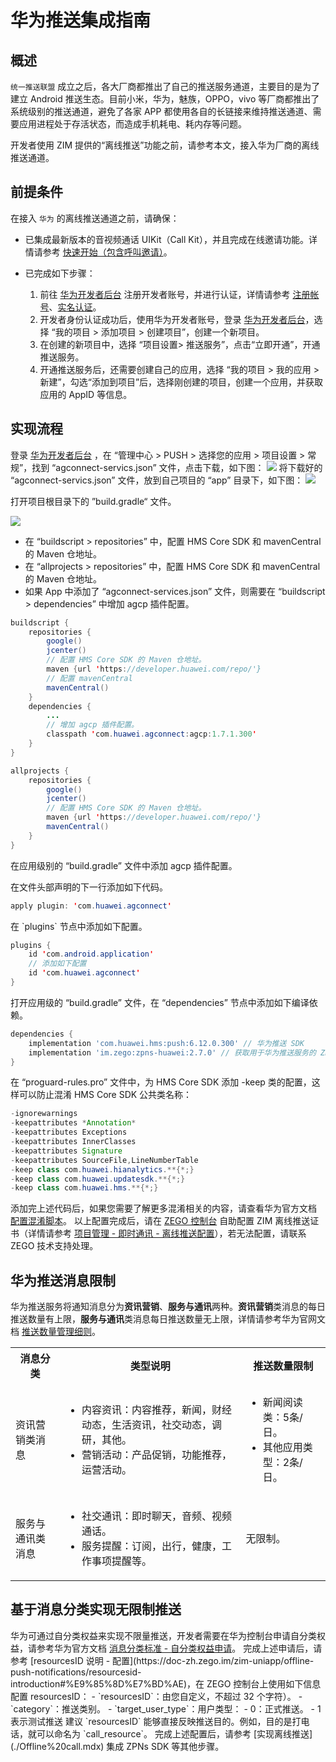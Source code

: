 # 华为推送集成指南


## 概述

`统一推送联盟` 成立之后，各大厂商都推出了自己的推送服务通道，主要目的是为了建立 Android 推送生态。目前小米，华为，魅族，OPPO，vivo 等厂商都推出了系统级别的推送通道，避免了各家 APP 都使用各自的长链接来维持推送通道、需要应用进程处于存活状态，而造成手机耗电、耗内存等问题。

开发者使用 ZIM 提供的“离线推送”功能之前，请参考本文，接入华为厂商的离线推送通道。  

## 前提条件

在接入 `华为` 的离线推送通道之前，请确保：

- 已集成最新版本的音视频通话 UIKit（Call Kit），并且完成在线邀请功能。详情请参考 [快速开始（包含呼叫邀请）](./../Quick%20start%20(with%20call%20invitation).mdx)。
- 已完成如下步骤：

    1. 前往 <a href="https://developer.huawei.com/consumer/cn/" target="_blank" rel="noreferrer noopener">华为开发者后台</a> 注册开发者账号，并进行认证，详情请参考 <a href="https://developer.huawei.com/consumer/cn/doc/start/registration-and-verification-0000001053628148" target="_blank" rel="noreferrer noopener">注册帐号</a>、<a href="https://developer.huawei.com/consumer/cn/doc/start/itrna-0000001076878172" target="_blank" rel="noreferrer noopener">实名认证</a>。
    2. 开发者身份认证成功后，使用华为开发者账号，登录 <a href="https://developer.huawei.com/consumer/cn/" target="_blank" rel="noreferrer noopener">华为开发者后台</a>，选择 “我的项目 > 添加项目 > 创建项目”，创建一个新项目。
    3. 在创建的新项目中，选择 “项目设置> 推送服务”，点击“立即开通”，开通推送服务。
    4. 开通推送服务后，还需要创建自己的应用，选择 “我的项目 > 我的应用 > 新建”，勾选“添加到项目”后，选择刚创建的项目，创建一个应用，并获取应用的 AppID 等信息。

## 实现流程

<Steps>
<Step title="获取华为服务配置文件">
登录 <a href="https://developer.huawei.com/consumer/cn/" target="_blank" rel="noreferrer noopener">华为开发者后台</a> ，在 “管理中心 > PUSH > 选择您的应用 > 项目设置 > 常规”，找到 “agconnect-servics.json” 文件，点击下载，如下图：
<Frame width="512" height="auto" caption="">
    <img src="https://storage.zego.im/sdk-doc/Pics/ZIM/OfflinePush/offline_push_huawei_1.jpeg" />
</Frame>
将下载好的 “agconnect-servics.json” 文件，放到自己项目的 “app” 目录下，如下图：

<Frame width="512" height="auto" caption="">
    <img src="https://storage.zego.im/sdk-doc/Pics/ZIM/offline_push_huawei_json.png" />
</Frame>
</Step>
<Step title="配置 HMS Core SDK 与 mavenCentral 的 Maven 仓地址">

打开项目根目录下的 ”build.gradle“ 文件。

<Frame width="256" height="auto" caption=""><img src="https://storage.zego.im/sdk-doc/Pics/ZIM/offline_push_huawei_hms_sdk.png" /></Frame>

- 在 “buildscript > repositories” 中，配置 HMS Core SDK 和 mavenCentral 的 Maven 仓地址。
- 在 “allprojects > repositories” 中，配置 HMS Core SDK 和 mavenCentral 的 Maven 仓地址。
- 如果 App 中添加了 “agconnect-services.json” 文件，则需要在 “buildscript > dependencies” 中增加 agcp 插件配置。

```java
buildscript {
    repositories {
        google()
        jcenter()
        // 配置 HMS Core SDK 的 Maven 仓地址。
        maven {url 'https://developer.huawei.com/repo/'}
        // 配置 mavenCentral
        mavenCentral()
    }
    dependencies {
        ...
        // 增加 agcp 插件配置。
        classpath 'com.huawei.agconnect:agcp:1.7.1.300'
    }
}

allprojects {
    repositories {
        google()
        jcenter()
        // 配置 HMS Core SDK 的 Maven 仓地址。
        maven {url 'https://developer.huawei.com/repo/'}
        mavenCentral()
    }
} 
```
</Step>
<Step title="添加 agcp 插件">
在应用级别的 “build.gradle” 文件中添加 agcp 插件配置。

<Tabs>
<Tab title="方式 1">

在文件头部声明的下一行添加如下代码。

```java
apply plugin: 'com.huawei.agconnect'
```
</Tab>
<Tab title="方式 2">
在 `plugins` 节点中添加如下配置。

```java
plugins {
    id 'com.android.application'
    // 添加如下配置
    id 'com.huawei.agconnect'
}
```
</Tab>
</Tabs>
</Step>
<Step title="添加依赖">
打开应用级的 “build.gradle” 文件，在 “dependencies” 节点中添加如下编译依赖。

```groovy
dependencies {
    implementation 'com.huawei.hms:push:6.12.0.300' // 华为推送 SDK
    implementation 'im.zego:zpns-huawei:2.7.0' // 获取用于华为推送服务的 ZPNs 库
}
```
</Step>
<Step title="防止混淆">
在 “proguard-rules.pro” 文件中，为 HMS Core SDK  添加 -keep 类的配置，这样可以防止混淆 HMS Core SDK 公共类名称：

```java
-ignorewarnings
-keepattributes *Annotation*
-keepattributes Exceptions
-keepattributes InnerClasses
-keepattributes Signature
-keepattributes SourceFile,LineNumberTable
-keep class com.huawei.hianalytics.**{*;}
-keep class com.huawei.updatesdk.**{*;}
-keep class com.huawei.hms.**{*;}
```

添加完上述代码后，如果您需要了解更多混淆相关的内容，请查看华为官方文档 <a href="https://developer.huawei.com/consumer/cn/doc/development/HMSCore-Guides/android-config-obfuscation-scripts-0000001050176973" target="_blank" rel="noreferrer noopener">配置混淆脚本</a>。
</Step>
<Step title="配置证书">
以上配置完成后，请在 [ZEGO 控制台](https://console.zego.im/) 自助配置 ZIM 离线推送证书（详情请参考 [项目管理 - 即时通讯 - 离线推送配置](https://doc-zh.zego.im/article/16233)），若无法配置，请联系 ZEGO 技术支持处理。
</Step>
</Steps>

## 华为推送消息限制

华为推送服务将通知消息分为**资讯营销**、**服务与通讯**两种。**资讯营销**类消息的每日推送数量有上限，**服务与通讯**类消息每日推送数量无上限，详情请参考华为官网文档 <a href="https://developer.huawei.com/consumer/cn/doc/development/HMSCore-Guides/message-restriction-description-0000001361648361?ha_source=hms5" target="_blank" rel="noreferrer noopener">推送数量管理细则</a>。

<table>
<tbody><tr>
<th>消息分类</th>
<th>类型说明</th>
<th>推送数量限制</th>
</tr>
<tr>
<td>资讯营销类消息</td>
<td><ul><li>内容资讯：内容推荐，新闻，财经动态，生活资讯，社交动态，调研，其他。</li><li>营销活动：产品促销，功能推荐，运营活动。</li></ul></td>
<td><ul><li>新闻阅读类：5条/日。</li><li>其他应用类型：2条/日。</li></ul></td>
</tr>
<tr>
<td>服务与通讯类消息</td>
<td><ul><li>社交通讯：即时聊天，音频、视频通话。</li><li>服务提醒：订阅，出行，健康，工作事项提醒等。</li></ul></td>
<td>无限制。</td>
</tr>
</tbody></table>


## 基于消息分类实现无限制推送

<Steps>
<Step title="申请自分类权益">
华为可通过自分类权益来实现不限量推送，开发者需要在华为控制台申请自分类权益，请参考华为官方文档 <a href="https://developer.huawei.com/consumer/cn/doc/development/HMSCore-Guides/message-classification-0000001149358835#section3410731125514" target="_blank" rel="noreferrer noopener">消息分类标准 - 自分类权益申请</a>。
</Step>
<Step title="配置 resourcesID">
完成上述申请后，请参考 [resourcesID 说明 - 配置](https://doc-zh.zego.im/zim-uniapp/offline-push-notifications/resourcesid-introduction#%E9%85%8D%E7%BD%AE)，在 ZEGO 控制台上使用如下信息配置 resourcesID：
- `resourcesID`：由您自定义，不超过 32 个字符）。
- `category`：推送类别。
- `target_user_type`：用户类型：
    - 0：正式推送。
    - 1 表示测试推送

<Note title="说明">
建议 `resourcesID` 能够直接反映推送目的。例如，目的是打电话，就可以命名为 `call_resource`。
</Note>
</Step>
<Step title="后续操作">
完成上述配置后，请参考 [实现离线推送](./Offline%20call.mdx) 集成 ZPNs SDK 等其他步骤。
</Step>
</Steps>